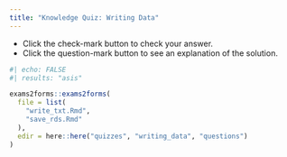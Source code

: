 ```yaml
---
title: "Knowledge Quiz: Writing Data"
---
```


::: {.column-margin}

:::: {.callout-note}
- Click the check-mark button to check your answer.
- Click the question-mark button to see an explanation of the solution.
::::

:::

```r
#| echo: FALSE
#| results: "asis"

exams2forms::exams2forms(
  file = list(
    "write_txt.Rmd",
    "save_rds.Rmd"
  ),
  edir = here::here("quizzes", "writing_data", "questions")
)
```
